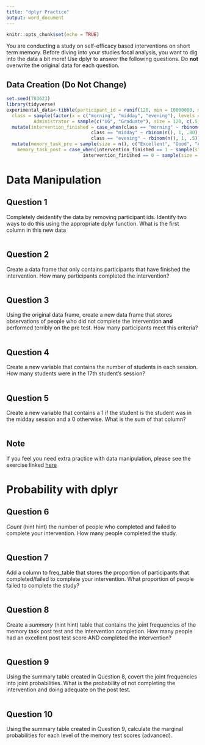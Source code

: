 ```yaml
---
title: "dplyr Practice"
output: word_document
---
```


```r
knitr::opts_chunk$set(echo = TRUE)
```

You are conducting a study on self-efficacy based interventions on short term memory. Before diving into your studies focal analysis, you want to dig into the data a bit more! Use dplyr to answer the following questions. Do **not** overwrite the original data for each question. 

## Data Creation (Do Not Change)

```r
set.seed(783623)
library(tidyverse)
experimental_data<-tibble(participant_id = runif(120, min = 10000000, max = 99999999),
  class = sample(factor(x = c("morning", "midday", "evening"), levels = c("morning", "midday", "evening"), ordered = TRUE), size = 120, replace = TRUE, prob = c(.25, .30, .45)),
          Administrator = sample(c("UG", "Graduate"), size = 120, c(.5, .5), replace = TRUE))%>%
  mutate(intervention_finished = case_when(class == "morning" ~ rbinom(n(), 1, .75),
                               class == "midday" ~ rbinom(n(), 1, .80), 
                               class == "evening" ~ rbinom(n(), 1, .5)))%>%
  mutate(memory_task_pre = sample(size = n(), c("Excellent", "Good", "Adequate", "Poor", "Terrible"), replace = TRUE, prob = c(.15, .2, .15, .2, .3)),
    memory_task_post = case_when(intervention_finished == 1 ~ sample(size = n(), c("Excellent", "Good", "Adequate", "Poor", "Terrible"), replace = TRUE, prob = c(.3, .4, .2, .05, .05)),
                            intervention_finished == 0 ~ sample(size = n(), c("Excellent", "Good", "Adequate", "Poor", "Terrible"), replace = TRUE, prob = c(.2, .2, .3, .1, .2))))
```

# Data Manipulation

## Question 1
Completely deidentify the data by removing participant ids. Identify two ways to do this using the appropriate dplyr function. What is the first column in this new data

```r
```


## Question 2
Create a data frame that only contains participants that have finished the intervention. How many participants completed the intervention?

```r
```

## Question 3
Using the original data frame, create a new data frame that stores observations of people who did not complete the intervention **and** performed terribly on the pre test. How many participants meet this criteria?

```r
```

## Question 4
Create a new variable that contains the number of students in each session. How many students were in the 17th student's session?

```r
```

## Question 5
Create a new variable that contains a 1 if the student is the student was in the midday session and a 0 otherwise. What is the sum of that column?

```r
```
## Note
If you feel you need extra practice with data manipulation, please see the exercise linked [here](https://jimmyrigby94.github.io/Data-Management-in-R/activity.html)

# Probability with dplyr

## Question 6
*Count* (hint hint) the number of people who completed and failed to complete your intervention. How many people completed the study.  
```r

```

## Question 7
Add a column to freq_table that stores the proportion of participants that completed/failed to complete your intervention. What proportion of people failed to complete the study? 
```r

```

## Question 8
Create a *summary* (hint hint) table that contains the joint frequencies of the memory task post test and the intervention completion. How many people had an excellent post test score AND completed the intervention?

```r

```


## Question 9
Using the summary table created in Question 8, covert the joint frequencies into joint probabilities. What is the probability of not completing the intervention and doing adequate on the post test.
```r

```

## Question 10
Using the summary table created in Question 9, calculate the marginal probabilities for each level of the memory test scores (advanced). 
```r

```

